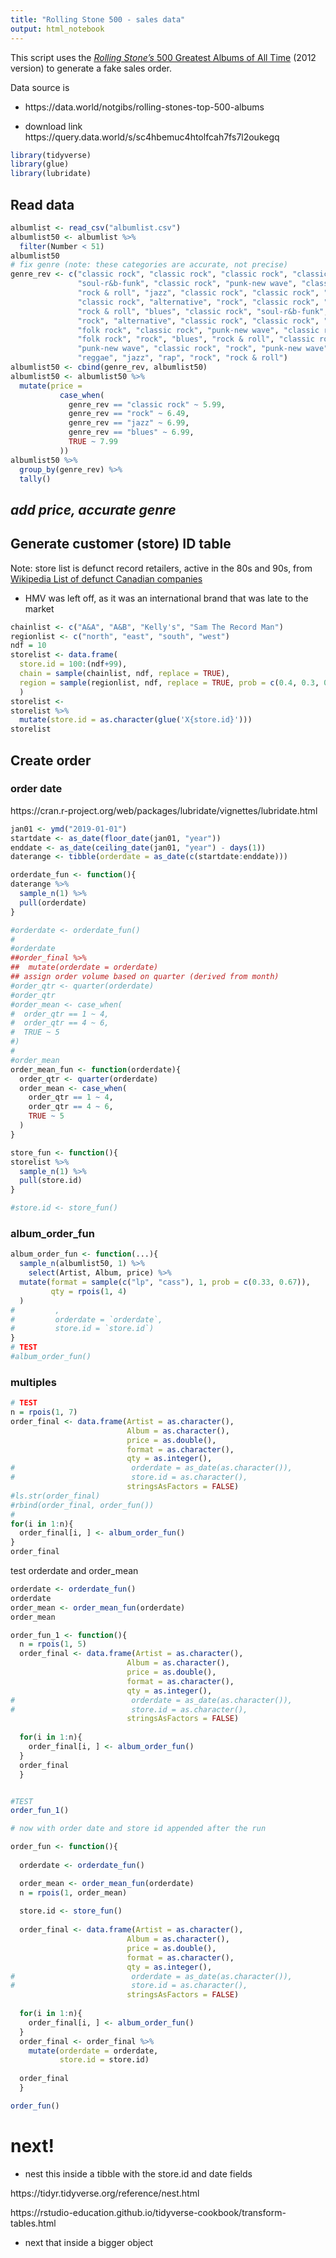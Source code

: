 ```yaml
---
title: "Rolling Stone 500 - sales data"
output: html_notebook
---
```


This script uses the [_Rolling Stone's_ 500 Greatest Albums of All Time](https://en.wikipedia.org/wiki/Rolling_Stone%27s_500_Greatest_Albums_of_All_Time) (2012 version) to generate a fake sales order.

Data source is 

* https://data.world/notgibs/rolling-stones-top-500-albums

* download link https://query.data.world/s/sc4hbemuc4htolfcah7fs7l2oukegq


```r
library(tidyverse)
library(glue)
library(lubridate)
```


## Read data

```r
albumlist <- read_csv("albumlist.csv")
albumlist50 <- albumlist %>%
  filter(Number < 51)
albumlist50
# fix genre (note: these categories are accurate, not precise)
genre_rev <- c("classic rock", "classic rock", "classic rock", "classic rock", "classic rock", 
               "soul-r&b-funk", "classic rock", "punk-new wave", "classic rock", "classic rock", 
               "rock & roll", "jazz", "classic rock", "classic rock", "classic rock",
               "classic rock", "alternative", "rock", "classic rock", "soul-r&b-funk",
               "rock & roll", "blues", "classic rock", "soul-r&b-funk", "soul-r&b-funk",
               "rock", "alternative", "classic rock", "classic rock", "folk rock",
               "folk rock", "classic rock", "punk-new wave", "classic rock", "rock", 
               "folk rock", "rock", "blues", "rock & roll", "classic rock", 
               "punk-new wave", "classic rock", "rock", "punk-new wave", "classic rock",
               "reggae", "jazz", "rap", "rock", "rock & roll")
albumlist50 <- cbind(genre_rev, albumlist50)
albumlist50 <- albumlist50 %>%
  mutate(price =
           case_when(
             genre_rev == "classic rock" ~ 5.99,
             genre_rev == "rock" ~ 6.49,
             genre_rev == "jazz" ~ 6.99,
             genre_rev == "blues" ~ 6.99,
             TRUE ~ 7.99
           ))
albumlist50 %>%
  group_by(genre_rev) %>%
  tally()
```

## _add price, accurate genre_


## Generate customer (store) ID table

Note: store list is defunct record retailers, active in the 80s and 90s, from [Wikipedia List of defunct Canadian companies](https://en.wikipedia.org/wiki/List_of_defunct_Canadian_companies#Consumer_retail,_including_grocery)

* HMV was left off, as it was an international brand that was late to the market

```r
chainlist <- c("A&A", "A&B", "Kelly's", "Sam The Record Man")
regionlist <- c("north", "east", "south", "west")
ndf = 10
storelist <- data.frame(
  store.id = 100:(ndf+99),
  chain = sample(chainlist, ndf, replace = TRUE),
  region = sample(regionlist, ndf, replace = TRUE, prob = c(0.4, 0.3, 0.2, 0.1))
  )
storelist <-
storelist %>%
  mutate(store.id = as.character(glue('X{store.id}')))
storelist
```

## Create order

### order date

https://cran.r-project.org/web/packages/lubridate/vignettes/lubridate.html

```r
jan01 <- ymd("2019-01-01")
startdate <- as_date(floor_date(jan01, "year"))
enddate <- as_date(ceiling_date(jan01, "year") - days(1))
daterange <- tibble(orderdate = as_date(c(startdate:enddate)))

orderdate_fun <- function(){ 
daterange %>%
  sample_n(1) %>%
  pull(orderdate) 
}  

#orderdate <- orderdate_fun()
#
#orderdate
##order_final %>%
##  mutate(orderdate = orderdate)
## assign order volume based on quarter (derived from month)
#order_qtr <- quarter(orderdate)
#order_qtr
#order_mean <- case_when(
#  order_qtr == 1 ~ 4,
#  order_qtr == 4 ~ 6,
#  TRUE ~ 5
#)
#
#order_mean
order_mean_fun <- function(orderdate){
  order_qtr <- quarter(orderdate)
  order_mean <- case_when(
    order_qtr == 1 ~ 4,
    order_qtr == 4 ~ 6,
    TRUE ~ 5
  )
}
```


```r
store_fun <- function(){ 
storelist %>%
  sample_n(1) %>%
  pull(store.id) 
}  

#store.id <- store_fun()

```



### album_order_fun

```r
album_order_fun <- function(...){
  sample_n(albumlist50, 1) %>%
    select(Artist, Album, price) %>%
  mutate(format = sample(c("lp", "cass"), 1, prob = c(0.33, 0.67)),
         qty = rpois(1, 4)
  )
#         ,
#         orderdate = `orderdate`, 
#         store.id = `store.id`)
}
# TEST
#album_order_fun()
```


### multiples

```r
# TEST
n = rpois(1, 7)
order_final <- data.frame(Artist = as.character(),
                          Album = as.character(),
                          price = as.double(),
                          format = as.character(),
                          qty = as.integer(),
#                          orderdate = as_date(as.character()),
#                          store.id = as.character(),
                          stringsAsFactors = FALSE)  
#ls.str(order_final)
#rbind(order_final, order_fun())
#
for(i in 1:n){
  order_final[i, ] <- album_order_fun()
}
order_final
```

test orderdate and order_mean 

```r
orderdate <- orderdate_fun()
orderdate
order_mean <- order_mean_fun(orderdate)
order_mean
```

```r
order_fun_1 <- function(){
  n = rpois(1, 5)
  order_final <- data.frame(Artist = as.character(),
                          Album = as.character(),
                          price = as.double(),
                          format = as.character(),
                          qty = as.integer(),
#                          orderdate = as_date(as.character()),
#                          store.id = as.character(),
                          stringsAsFactors = FALSE)  
  
  for(i in 1:n){
    order_final[i, ] <- album_order_fun()
  }
  order_final
  }


#TEST 
order_fun_1()
```




```r
# now with order date and store id appended after the run

order_fun <- function(){
  
  orderdate <- orderdate_fun()

  order_mean <- order_mean_fun(orderdate)
  n = rpois(1, order_mean)
  
  store.id <- store_fun()
  
  order_final <- data.frame(Artist = as.character(),
                          Album = as.character(),
                          price = as.double(),
                          format = as.character(),
                          qty = as.integer(),
#                          orderdate = as_date(as.character()),
#                          store.id = as.character(),
                          stringsAsFactors = FALSE)  
  
  for(i in 1:n){
    order_final[i, ] <- album_order_fun()
  }
  order_final <- order_final %>%
    mutate(orderdate = orderdate,
           store.id = store.id)
  
  order_final
  }
```


```r
order_fun()
```





# next!

* nest this inside a tibble with the store.id and date fields

https://tidyr.tidyverse.org/reference/nest.html

https://rstudio-education.github.io/tidyverse-cookbook/transform-tables.html 





* next that inside a bigger object



